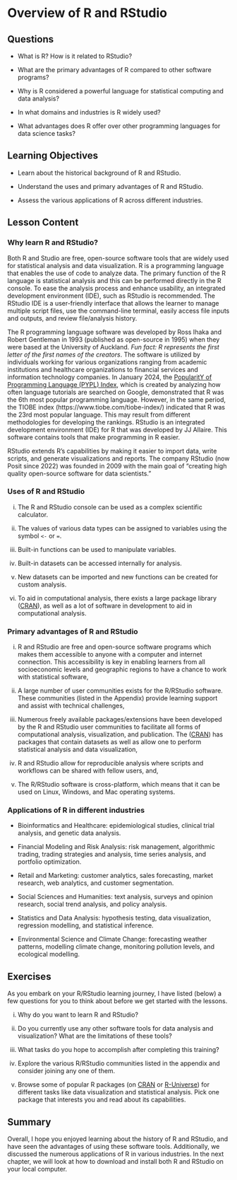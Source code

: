 # Overview of R and RStudio {#sec-overview}

## Questions

-   What is R? How is it related to RStudio?

-   What are the primary advantages of R compared to other software programs?

-   Why is R considered a powerful language for statistical computing and data analysis?

-   In what domains and industries is R widely used?

-   What advantages does R offer over other programming languages for data science tasks?

## Learning Objectives

-   Learn about the historical background of R and RStudio.

-   Understand the uses and primary advantages of R and RStudio.

-   Assess the various applications of R across different industries.

## Lesson Content

### Why learn R and RStudio?

Both R and Studio are free, open-source software tools that are widely used for statistical analysis and data visualization. R is a programming language that enables the use of code to analyze data. The primary function of the R language is statistical analysis and this can be performed directly in the R console. To ease the analysis process and enhance usability, an integrated development environment (IDE), such as RStudio is recommended. The RStudio IDE is a user-friendly interface that allows the learner to manage multiple script files, use the command-line terminal, easily access file inputs and outputs, and review file/analysis history.

The R programming language software was developed by Ross Ihaka and Robert Gentleman in 1993 (published as open-source in 1995) when they were based at the University of Auckland. *Fun fact: R represents the first letter of the first names of the creators*. The software is utilized by individuals working for various organizations ranging from academic institutions and healthcare organizations to financial services and information technology companies. In January 2024, the [PopularitY of Programming Language (PYPL) Index](https://pypl.github.io/PYPL.html), which is created by analyzing how often language tutorials are searched on Google, demonstrated that R was the 6th most popular programming language. However, in the same period, the TIOBE index (https://www.tiobe.com/tiobe-index/) indicated that R was the 23rd most popular language. This may result from different methodologies for developing the rankings. RStudio is an integrated development environment (IDE) for R that was developed by JJ Allaire. This software contains tools that make programming in R easier.

RStudio extends R’s capabilities by making it easier to import data, write scripts, and generate visualizations and reports. The company RStudio (now Posit since 2022) was founded in 2009 with the main goal of “creating high quality open-source software for data scientists.”

### Uses of R and RStudio

i.  The R and RStudio console can be used as a complex scientific calculator.

ii. The values of various data types can be assigned to variables using the symbol `<-` or `=`.

iii. Built-in functions can be used to manipulate variables.

iv. Built-in datasets can be accessed internally for analysis.

v.  New datasets can be imported and new functions can be created for custom analysis.

vi. To aid in computational analysis, there exists a large package library ([CRAN](https://cran.r-project.org/)), as well as a lot of software in development to aid in computational analysis.

### Primary advantages of R and RStudio

i.  R and RStudio are free and open-source software programs which makes them accessible to anyone with a computer and internet connection. This accessibility is key in enabling learners from all socioeconomic levels and geographic regions to have a chance to work with statistical software,

ii. A large number of user communities exists for the R/RStudio software. These communities (listed in the Appendix) provide learning support and assist with technical challenges,

iii. Numerous freely available packages/extensions have been developed by the R and RStudio user communities to facilitate all forms of computational analysis, visualization, and publication. The ([CRAN](https://cran.r-project.org/)) has packages that contain datasets as well as allow one to perform statistical analysis and data visualization,

iv. R and RStudio allow for reproducible analysis where scripts and workflows can be shared with fellow users, and,

v.  The R/RStudio software is cross-platform, which means that it can be used on Linux, Windows, and Mac operating systems.

### Applications of R in different industries

-   Bioinformatics and Healthcare: epidemiological studies, clinical trial analysis, and genetic data analysis.

-   Financial Modeling and Risk Analysis: risk management, algorithmic trading, trading strategies and analysis, time series analysis, and portfolio optimization.

-   Retail and Marketing: customer analytics, sales forecasting, market research, web analytics, and customer segmentation.

-   Social Sciences and Humanities: text analysis, surveys and opinion research, social trend analysis, and policy analysis.

-   Statistics and Data Analysis: hypothesis testing, data visualization, regression modelling, and statistical inference.

-   Environmental Science and Climate Change: forecasting weather patterns, modelling climate change, monitoring pollution levels, and ecological modelling.

## Exercises

As you embark on your R/RStudio learning journey, I have listed (below) a few questions for you to think about before we get started with the lessons.

i.  Why do you want to learn R and RStudio?

ii. Do you currently use any other software tools for data analysis and visualization? What are the limitations of these tools?

iii. What tasks do you hope to accomplish after completing this training?

iv. Explore the various R/RStudio communities listed in the appendix and consider joining any one of them.

v.  Browse some of popular R packages (on [CRAN](https://cran.r-project.org/) or [R-Universe](https://r-universe.dev/search/)) for different tasks like data visualization and statistical analysis. Pick one package that interests you and read about its capabilities.

## Summary

Overall, I hope you enjoyed learning about the history of R and RStudio, and have seen the advantages of using these software tools. Additionally, we discussed the numerous applications of R in various industries. In the next chapter, we will look at how to download and install both R and RStudio on your local computer.
